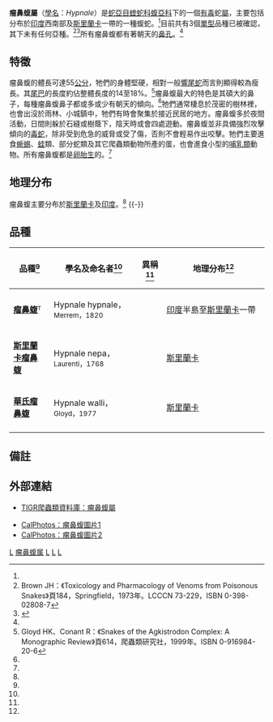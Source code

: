 {{Automatic taxobox
| taxon = Hypnale
| authority = [[利奥波德·费卿格|Fitzinger]]，1843
| name = 瘤鼻蝮屬
| image = VB 054 Hump-Nosed Viper 01.jpg
| image_caption = [[瘤鼻蝮|瘤鼻蝮]]（''Hypnale hypnale''）
| synonyms = * ''Hypnale'' - Fitzinger，1843<ref name="McD99">McDiarmid RW、Campbell JA、Touré T：《Snake Species of the World: A Taxonomic and Geographic Reference, vol. 1》頁511，Herpetologists' League，1999年。ISBN 1-893777-00-6</ref>}}

'''瘤鼻蝮屬'''（[[學名|學名]]：''Hypnale''）是[[蛇亞目|蛇亞目]][[蝰蛇科|蝰蛇科]][[蝮亞科|蝮亞科]]下的一個[[毒蛇|有毒]]蛇[[屬|屬]]，主要包括分布於[[印度|印度]]西南部及[[斯里蘭卡|斯里蘭卡]]一帶的一種蝮蛇。<ref name="McD99"/>目前共有3個[[單型|單型]]品種已被確認，其下未有任何亞種。<ref name="Bro73">Brown JH：《Toxicology and Pharmacology of Venoms from Poisonous Snakes》頁184，Springfield，1973年。LCCCN 73-229，ISBN 0-398-02808-7</ref><ref name="ITIS">{{ITIS|ID=634415|taxon=Hypnale|year=2006|date=3 November}}</ref>所有瘤鼻蝮都有著朝天的[[鼻孔|鼻孔]]。<ref name="G&C90"/>

==特徵==
瘤鼻蝮的體長可達55[[公分|公分]]，牠們的身體堅硬，相對一般[[響尾蛇|響尾蛇]]而言則顯得較為瘦長。其[[尾巴|尾巴]]的長度約佔整體長度的14至18%。<ref name="G&C90">Gloyd HK、Conant R：《Snakes of the Agkistrodon Complex: A Monographic Review》頁614，爬蟲類研究社，1999年。ISBN 0-916984-20-6</ref>瘤鼻蝮最大的特色是其碩大的鼻子，每種瘤鼻蝮鼻子都或多或少有朝天的傾向。<ref name="G&C90"/>牠們通常棲息於茂密的樹林裡，也會出沒於雨林、小城鎮中，牠們有時會聚集於接近民居的地方。瘤鼻蝮多於夜間活動，日間則躲於石縫或樹蔭下，陰天時或會四處遊動。瘤鼻蝮並非具備強烈攻擊傾向的[[毒蛇|毒蛇]]，除非受到危急的威脅或受了傷，否則不會輕易作出咬擊。牠們主要進食[[蜥蜴|蜥蜴]]、[[蛙|蛙]]類、部分蛇類及其它爬蟲類動物所產的蛋，也會進食小型的[[哺乳類|哺乳類]]動物。所有瘤鼻蝮都是[[卵胎生|卵胎生]]的。<ref name="G&C90"/>

==地理分布==
瘤鼻蝮主要分布於[[斯里蘭卡|斯里蘭卡]]及[[印度|印度]]。<ref name="McD99"/>
{{-}}
==品種==
{| cellspacing=0 cellpadding=2 border=1 style="border-collapse: collapse;"
!bgcolor="#f0f0f0"|品種<ref name="ITIS"/>
!bgcolor="#f0f0f0"|學名及命名者<ref name="ITIS"/>
!bgcolor="#f0f0f0"|異稱<ref name="G&C90"/>
!bgcolor="#f0f0f0"|地理分布<ref name="McD99"/>
|-
|'''[[瘤鼻蝮|瘤鼻蝮]]'''<font size="-1"><sup>T</sup></font>
|Hypnale hypnale，<small>Merrem，1820</small>
|
|style="width:40%"|[[印度|印度]]半島至[[斯里蘭卡|斯里蘭卡]]一帶
|-
|'''[[斯里蘭卡瘤鼻蝮|斯里蘭卡瘤鼻蝮]]'''
|Hypnale nepa，<small>Laurenti，1768</small>
|
|[[斯里蘭卡|斯里蘭卡]]
|-
|'''[[華氏瘤鼻蝮|華氏瘤鼻蝮]]'''
|Hypnale walli，<small>Gloyd，1977</small>
|
|[[斯里蘭卡|斯里蘭卡]]
|-
|}

==備註==
{{reflist}}

==外部連結==
*{{en}}[http://reptile-database.reptarium.cz/search.php?&genus=Hypnale&submit=Search TIGR爬蟲類資料庫：瘤鼻蝮屬]
* [http://calphotos.berkeley.edu/cgi/img_query?query_src=photos_index&enlarge=0000+0000+0103+0052 CalPhotos：瘤鼻蝮圖片1] {{Wayback|url=http://calphotos.berkeley.edu/cgi/img_query?query_src=photos_index&enlarge=0000+0000+0103+0052 |date=20160303182702 }}
*[http://calphotos.berkeley.edu/cgi/img_query?query_src=photos_index&enlarge=0000+0000+0604+0073 CalPhotos：瘤鼻蝮圖片2] {{Wayback|url=http://calphotos.berkeley.edu/cgi/img_query?query_src=photos_index&enlarge=0000+0000+0604+0073 |date=20160304055012 }}
{{Taxonbar|from=Q2531557}}
[[Category:蝰科|L]]
[[Category:瘤鼻蝮属|]] 
[[Category:斯里兰卡爬行动物|L]]
[[Category:印度爬行動物|L]]
[[Category:1843年描述的分类群|L]]